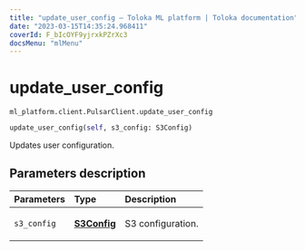 ```yaml
---
title: "update_user_config — Toloka ML platform | Toloka documentation"
date: "2023-03-15T14:35:24.968411"
coverId: F_bIcOYF9yjrxkPZrXc3
docsMenu: "mlMenu"
---
```


# update_user_config

`ml_platform.client.PulsarClient.update_user_config`

```python
update_user_config(self, s3_config: S3Config)
```

Updates user configuration.

## Parameters description

| Parameters | Type | Description |
| :----------| :----| :-----------|
`s3_config`|**[S3Config](/docs/toloka-ml/reference/ml_platform.core.S3Config)**|<p>S3 configuration.</p>